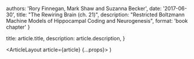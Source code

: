 

  authors: 'Rory Finnegan, Mark Shaw and Suzanna Becker',
  date: '2017-06-30',
  title: "The Rewiring Brain (ch. 21)",
  description: "Restricted Boltzmann Machine Models of Hippocampal Coding and Neurogenesis",
  format: 'book chapter'
}

  title: article.title,
  description: article.description,
}

  <ArticleLayout article={article} {...props}>
    <Markdown />
  </ArticleLayout>
)
